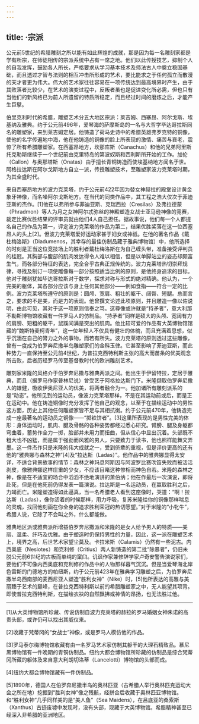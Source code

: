 ```yaml
---
---
---
```

title: ·宗派
---




公元前5世纪的希腊雕刻之所以能有如此辉煌的成就，那是因为每一名雕刻家都是学有所宗，在师徒相传的宗派系统中占有一席之地。他们以此传授技艺，抑制个人的自我发挥，鼓励各人所长，严格要求从学习基本技术及师法古人中奠立稳固基础，而且透过才智与法则的相互冲击所形成的艺术，要比能求之于任何孤立而散漫的天才者更为伟大。伟大的艺术家往往容易在一项传统达到最高境界时产生，由于其败落者比较少，在艺术的演变过程中，反叛者虽也是促进变化所必需，但也只有当他们的新风格已为前人所遗留的特质所稳定，而且经过时间的磨炼之后，才能产生巨擘。

伯里克利时代的希腊，雕塑艺术分五大地区宗派：莱吉姆、西塞昂、阿尔戈斯、埃基纳及雅典。约于公元前496年，爱琴海的萨摩斯岛的一名与大哲学毕达哥拉斯同名的雕塑家，来到莱吉姆定居。他铸造了荷马史诗中的希腊英雄弗罗克特的铜像，使他的名字传遍地中海，他在他铸造的铜像的脸上所表现的激情、痛苦与衰老，震惊了所有希腊雕塑家。在西塞昂地方，坎那库斯（Canachus）和他的兄弟阿里斯托克勒斯继续于一个世纪前由克里特岛的第波奴斯和西利斯所开始的工作。加伦（Callon）与奥那塔斯（Onatas）由于擅长青铜铸造而使埃基纳地方闻名于世。阿格拉达斯在阿尔戈斯地方自立一派，传授雕塑技术，至雕塑家波力克莱塔时期，为其全盛时代。

来自西塞昂地方的波力克莱塔，约于公元前422年因为替女神赫拉的殿堂设计黄金象牙神像，而名噪阿尔戈斯地方。在当代的同类作品中，其工程之浩大仅次于菲迪亚斯的杰作。[1]他在以弗所参与菲迪亚斯、克瑞西拉（Cresilas）及弗拉德蒙（Phradmon）等人为月之女神阿尔忒弥丝的神殿塑造女战士亚马逊神像的竞赛，裁定比赛优胜结果的评审员就由他们4人自己担任。据故事说，他们每一个人都提名自己的作品为第一，评定波力克莱塔的作品为第二，结果优胜奖落在这一位西塞昂人的头上[2]。但波力克莱塔爱好运动家甚于妇女或神祇。在他的著名作品《戴杜梅洛斯》（Diadumenos，其幸存的最佳仿制品藏于雅典博物馆）中，他所选择的时刻是正当这位竞技场上的胜利者戴杜梅洛斯在为自己缠头带，准备接受评判员的桂冠。其胸部与腹部的肌肉发达得令人难以相信，但是以单脚站立的姿态却颇富生气，而各部分特征的表达，完全合乎古典正规传统的。波力克莱塔热切崇拜规律，寻找及制订一项使雕像每一部分按照适当比例的原则，是他终身追求的目标。他对于雕刻犹如毕达哥拉斯对于数学，探求对称与形式的绝对精确。他认为，一个完美的躯体，其各部分应该与身上任何其他部分——例如食指——符合一定的比例。波力克莱塔所遵守的原则是：圆颅、宽肩、粗壮的躯干、阔臀、短腿。总而言之，要求的不是美，而是力的表现。他曾撰文论述此项原则，并且雕造一像以佐说明，由此可见，其对于这一项原则信奉之笃。这尊像或许就是“持矛者”，意大利那不勒斯博物馆收藏有一件罗马人的仿制品。“持矛者”同样是硕大的头颅、宽阔有力的肩膀、短粗的躯干，鼠蹊间满是突出的肌肉。他比较可爱的作品有大英博物馆馆藏的“魏斯特麦柯青年”，这一位年轻人不仅具有健壮的体魄，而且充满着思想，似乎沉湎在自己的膂力之外的事物，而若有所失。波力克莱塔的原则透过这些雕像，曾有一度成为伯罗奔尼撒半岛雕塑家们的金科玉律。它甚至影响了菲迪亚斯，而此种势力一直保持至公元前4世纪，为普拉克西特利斯主张的高大而苗条的优美观念所击败，后者历经罗马传至基督教时代的欧洲雕刻艺术。

雕刻家米隆的风格介于伯罗奔尼撒与雅典两派之间。他出生于伊留特拉，定居于雅典，而且（据罗马作家普林尼说）曾受艺于阿格拉达斯门下。米隆撷取伯罗奔尼撒人的雄健，吸收伊奥尼亚人的优美，将两者融合为一。他加诸所有雕刻派系的是“动态”。他所见到的运动员，像波力克莱塔那样，不是在其运动前或后，而是正在运动中。他在铸造铜像时充分发挥了他自己的观念，以至于在描绘运动中的男性这方面，历史上其他任何雕塑家皆不足与其相抗衡。约于公元前470年，他铸造完成一座最著名的运动员之铜像——“掷铁饼者”。[3]这里所表现的是男性完美的体形：身体运动时，肌肉、腱及骨骼的各种姿势都经过悉心研究。臂膀、腿及身躯都弯曲着，蓄势作全力一掷，脸部并未用力而扭曲，但从信心中显出沉着。头部既不粗大也不凶猛，而是属于强劲而风雅的男人，只要致力于读书，他也照样能舞文弄墨。这一件杰作只是米隆的伟大成就之一，受到侪辈的重视，但是评价更高的还有他的“雅典娜与森林之神”[4]及“拉达斯（Ladas）”。他作品中的雅典娜显得太安详，不适合背景故事的情节：森林之神玛息阿斯因与阿波罗比赛吹笛失败而被活活剥皮，像雅典娜这样庄重的少女，不应该目睹这种惨相而神色自若。米隆的森林之神，像是在不适宜的场合中滔滔不绝地演讲的萧伯纳；他在作最后一次演说，即将赴死，但是在他死前仍得发表一篇演说。拉达斯是一名运动员，在赢取胜利之后，力竭而亡。米隆塑造得如此逼真，当一名希腊老人看到这座像时，哭道：“啊！拉达斯（Ladas），像你活着的时候那样，用力呼吸，复苏米隆给你的铜像那样喘息的灵魂，找回他刻画在你全身的追求胜利荣冠的热切愿望。”对于米隆的“小牝牛”，希腊人说，它除了不会叫之外，什么都能做。

雅典地区派或雅典派所增益伯罗奔尼撒派和米隆的是女人给予男人的特质——美丽、温柔、纤巧及优雅。由于塑造时仍保持男性的力量，因此，这一派在雕塑艺术上，境界之高，后世艺术家望尘莫及。卡拉米斯（Calamis）仍然有一些泥古。内西奥底（Nesiotes）和克利修（Critius）两人新铸造的第二批“除暴者”，仍旧未脱公元前6世纪的古板而单纯的窠臼。讥讽作家兼修辞学家卢奇安警告演说家们，要他们不可像内西奥底和克利修的作品中的人物那样暮气沉沉。但是当爱琴海北岸色雷斯的门德地方的帕纽斯，约于公元前423年在雅典学习雕塑之后，为伯罗奔尼撒半岛西南部的麦西尼亚人塑造“胜利女神”（Nike）时，[5]他所表达的高雅与美丽臻于艺术的巅峰，在普拉克西特利斯以前的希腊雕塑家之中，无人能望其项背。即使普拉克西特利斯，在描绘衣袂的自然飘拂或神情的昂扬，也无法胜过他。



* * *



[1]从大英博物馆所珍藏、传说仿制自波力克莱塔的赫拉的罗马婚姻女神朱诺的高贵头部，或许仍可以找出其威仪来。

[2]收藏于梵蒂冈的“女战士”神像，或是罗马人模仿他的作品。

[3]罗马泰尔梅博物馆收藏有由一名罗马艺术家仿制其躯干的大理石精致品。慕尼黑博物馆有一件晚期的青铜仿制品。纽约大都会博物馆所珍藏的仿制品是综合梵蒂冈所藏的躯体及来自意大利朗切洛蒂（Lancelotti）博物馆的头部而成。

[4]纽约大都会博物馆藏有一件仿制品。

[5]1890年，德国人在伯罗奔尼撒半岛的奥林匹亚（古希腊人举行奥林匹克运动大会之所在地）挖掘到“胜利女神”像之残骸，经拼合后收藏于奥林匹亚博物馆。和“胜利女神”几乎同样美的是“美人鱼”（Sea Maidens），在吕底亚的桑索斯（Xanthus）古迹废墟中发现时，没有头部，现藏于大英博物馆。希腊精神甚至已经深入非希腊的亚洲地区。